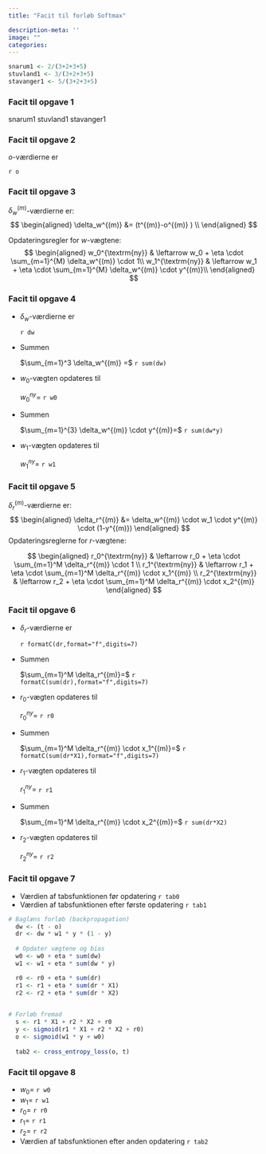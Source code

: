 ```yaml
---
title: "Facit til forløb Softmax"

description-meta: ''
image: ""
categories:
---
```


```r
snarum1 <- 2/(3+2+3+5)
stuvland1 <- 3/(3+2+3+5)
stavanger1 <- 5/(3+2+3+5)

```  

::: {.callout-note collapse="true" appearance="minimal"}  
### Facit til opgave 1
snarum1
stuvland1
stavanger1

:::

::: {.callout-note collapse="true" appearance="minimal"}  
### Facit til opgave 2
$o$-værdierne er 

`r o`
:::

::: {.callout-note collapse="true" appearance="minimal"}  
### Facit til opgave 3
$\delta_w^{(m)}$-værdierne er:
   $$
   \begin{aligned}
   \delta_w^{(m)} &= (t^{(m)}-o^{(m)} )  \\
   \end{aligned}
   $$

  Opdateringsregler for $w$-vægtene:
   $$
   \begin{aligned}
   w_0^{\textrm{ny}} & \leftarrow w_0 + \eta \cdot \sum_{m=1}^{M} \delta_w^{(m)} \cdot 1\\
   w_1^{\textrm{ny}} & \leftarrow w_1 + \eta \cdot \sum_{m=1}^{M} \delta_w^{(m)} \cdot y^{(m)}\\
   \end{aligned}
   $$
:::

::: {.callout-note collapse="true" appearance="minimal"}  
### Facit til opgave 4
* $\delta_w$-værdierne er 

   `r dw`

* Summen 

    $\sum_{m=1}^3 \delta_w^{(m)} =$ `r sum(dw)`
    

* $w_0$-vægten opdateres til

   $w_{0}^{ny}=$ `r w0` 

* Summen 

    $\sum_{m=1}^{3} \delta_w^{(m)} \cdot y^{(m)}=$ `r sum(dw*y)`

* $w_1$-vægten opdateres til

   $w_{1}^{ny}=$ `r w1` 
:::

::: {.callout-note collapse="true" appearance="minimal"}  
### Facit til opgave 5

$\delta_r^{(m)}$-værdierne er:
$$
   \begin{aligned}
   \delta_r^{(m)} &= \delta_w^{(m)} \cdot w_1 \cdot y^{(m)} \cdot (1-y^{(m)})
   \end{aligned}
   $$
Opdateringsreglerne for $r$-vægtene:

$$
   \begin{aligned}
   r_0^{\textrm{ny}} & \leftarrow  r_0 + \eta \cdot \sum_{m=1}^M \delta_r^{(m)} \cdot 1 \\
   r_1^{\textrm{ny}} & \leftarrow  r_1 + \eta \cdot \sum_{m=1}^M \delta_r^{(m)} \cdot x_1^{(m)} \\
   r_2^{\textrm{ny}} & \leftarrow  r_2 + \eta \cdot \sum_{m=1}^M \delta_r^{(m)} \cdot x_2^{(m)}
   \end{aligned}
   $$
:::

::: {.callout-note collapse="true" appearance="minimal"}  
### Facit til opgave 6
* $\delta_r$-værdierne er 

   `r formatC(dr,format="f",digits=7)`
   
* Summen 

   $\sum_{m=1}^M \delta_r^{(m)}=$ `r formatC(sum(dr),format="f",digits=7)`
   
* $r_0$-vægten opdateres til

   $r_{0}^{ny}=$ `r r0` 

* Summen 

   $\sum_{m=1}^M \delta_r^{(m)} \cdot x_1^{(m)}=$ `r formatC(sum(dr*X1),format="f",digits=7)`

* $r_1$-vægten opdateres til

   $r_{1}^{ny}=$ `r r1`

* Summen 

   $\sum_{m=1}^M \delta_r^{(m)} \cdot x_2^{(m)}=$ `r sum(dr*X2)`
   
* $r_2$-vægten opdateres til

   $r_{2}^{ny}=$ `r r2`
:::

::: {.callout-note collapse="true" appearance="minimal"}  
### Facit til opgave 7
* Værdien af tabsfunktionen før opdatering `r tab0`
* Værdien af tabsfunktionen efter første opdatering `r tab1`
:::

```r


# Baglæns forløb (backpropagation)
  dw <- (t - o)
  dr <- dw * w1 * y * (1 - y)
  
  # Opdater vægtene og bias
  w0 <- w0 + eta * sum(dw)
  w1 <- w1 + eta * sum(dw * y)

  r0 <- r0 + eta * sum(dr)
  r1 <- r1 + eta * sum(dr * X1)
  r2 <- r2 + eta * sum(dr * X2)

  
# Forløb fremad
  s <- r1 * X1 + r2 * X2 + r0
  y <- sigmoid(r1 * X1 + r2 * X2 + r0)
  o <- sigmoid(w1 * y + w0)
  
  tab2 <- cross_entropy_loss(o, t) 
```  

::: {.callout-note collapse="true" appearance="minimal"}  
### Facit til opgave 8
* $w_0 =$ `r w0`
* $w_1 =$ `r w1`
* $r_0 =$ `r r0`
* $r_1 =$ `r r1`
* $r_2 =$ `r r2`
* Værdien af tabsfunktionen efter anden opdatering `r tab2`

:::